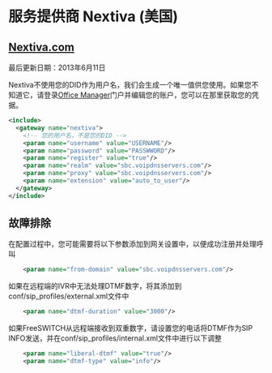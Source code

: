 # 服务提供商 Nextiva (美国)

 

## [Nextiva.com](http://Nextiva.com)

最后更新日期：2013年6月11日

Nextiva不使用您的DID作为用户名，我们会生成一个唯一值供您使用。如果您不知道它，请登录[Office Manager](https://manage.nextiva.com/)门户并编辑您的账户，您可以在那里获取您的凭据。

```xml
<include>
  <gateway name="nextiva">
    <!-- 您的用户名，不是您的DID -->
    <param name="username" value="USERNAME"/>
    <param name="password" value="PASSWWORD"/>
    <param name="register" value="true"/>
    <param name="realm" value="sbc.voipdnsservers.com"/>
    <param name="proxy" value="sbc.voipdnsservers.com"/>
    <param name="extension" value="auto_to_user"/>
  </gateway>
</include>
```

## 故障排除 

在配置过程中，您可能需要将以下参数添加到网关设置中，以便成功注册并处理呼叫

```xml
    <param name="from-domain" value="sbc.voipdnsservers.com"/> 
```

如果在远程端的IVR中无法处理DTMF数字，将其添加到conf/sip\_profiles/external.xml文件中

```xml
    <param name="dtmf-duration" value="3000"/> 
```

如果FreeSWITCH从远程端接收到双重数字，请设置您的电话将DTMF作为SIP INFO发送，并在conf/sip\_profiles/internal.xml文件中进行以下调整

```xml
    <param name="liberal-dtmf" value="true"/>
    <param name="dtmf-type" value="info"/> 
```